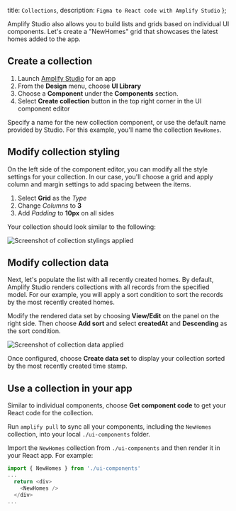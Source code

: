   title: `Collections`,
  description: `Figma to React code with Amplify Studio`
};

Amplify Studio also allows you to build lists and grids based on individual UI components. Let's create a "NewHomes" grid that showcases the latest homes added to the app.

## Create a collection

1. Launch [Amplify Studio](/console/adminui/start/#logging-in-and-creating-an-app) for an app
2. From the **Design** menu, choose **UI Library**
3. Choose a **Component** under the **Components** section.
4. Select **Create collection** button in the top right corner in the UI component editor

Specify a name for the new collection component, or use the default name provided by Studio. For this example, you'll name the collection `NewHomes`.

## Modify collection styling

On the left side of the component editor, you can modify all the style settings for your collection. In our case, you'll choose a grid and apply column and margin settings to add spacing between the items.

1. Select **Grid** as the _Type_
2. Change _Columns_ to **3**
3. Add _Padding_ to **10px** on all sides

Your collection should look similar to the following:

![Screenshot of collection stylings applied](/images/studio/collection-layout.png)

## Modify collection data

Next, let's populate the list with all recently created homes. By default, Amplify Studio renders collections with all records from the specified model. For our example, you will apply a sort condition to sort the records by the most recently created homes.

Modify the rendered data set by choosing **View/Edit** on the panel on the right side. Then choose **Add sort** and select **createdAt** and **Descending** as the sort condition.

![Screenshot of collection data applied](/images/studio/collection-data.png)

Once configured, choose **Create data set** to display your collection sorted by the most recently created time stamp.

## Use a collection in your app

Similar to individual components, choose **Get component code** to get your React code for the collection.

Run `amplify pull` to sync all your components, including the `NewHomes` collection, into your local `./ui-components` folder.

Import the `NewHomes` collection from `./ui-components` and then render it in your React app. For example:

```js
import { NewHomes } from './ui-components'
...
  return <div>
    <NewHomes />
  </div>
...
```
